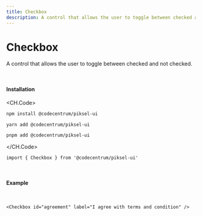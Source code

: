 ```yaml
---
title: Checkbox
description: A control that allows the user to toggle between checked and not checked.
---
```


# Checkbox

A control that allows the user to toggle between checked and not checked.

<br />

#### Installation

<CH.Code>
```bash npm
npm install @codecentrum/piksel-ui
```

```bash yarn
yarn add @codecentrum/piksel-ui
```

```bash pnpm
pnpm add @codecentrum/piksel-ui
```

</CH.Code>

```tsx page.tsx
import { Checkbox } from '@codecentrum/piksel-ui'
```

<br />

#### Example

<br />

<Checkbox id="agreement" label="I agree with terms and condition" />

```tsx example.tsx
<Checkbox id="agreement" label="I agree with terms and condition" />
```